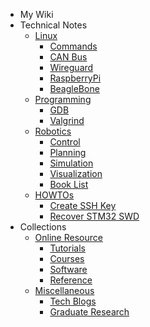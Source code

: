 - My Wiki
- Technical Notes
  - [Linux](/docs/linux)
    - [Commands](/docs/command)
    - [CAN Bus](/docs/canbus)
    - [Wireguard](/docs/wireguard)
    - [RaspberryPi](/docs/raspberrypi)
    - [BeagleBone](/docs/beaglebone)
  - [Programming](/docs/programming)
    - [GDB](/docs/gdb)
    - [Valgrind](/docs/valgrind)    
  - [Robotics](/docs/robotics)
    - [Control](/docs/control)
    - [Planning](/docs/planning)
    - [Simulation](/docs/simulation)
    - [Visualization](/docs/visual)
    - [Book List](/docs/refbook)
  - [HOWTOs](/docs/howtos)
    - [Create SSH Key](/docs/create-ssh-key)
    - [Recover STM32 SWD](/docs/recover-stm32-swd)
- Collections
  - [Online Resource](/docs/resource)
    - [Tutorials](/docs/tutorial)
    - [Courses](/docs/course)
    - [Software](/docs/software)
    - [Reference](/docs/reference)
  - [Miscellaneous](/docs/misc)
    - [Tech Blogs](/docs/blog)
    - [Graduate Research](/docs/gradguide)
